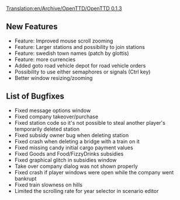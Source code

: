[[Translation:en/Archive/OpenTTD/OpenTTD 0.1.3]]
{{fr/Traduction|en/Archive/OpenTTD/OpenTTD 0.1.3|0}}


{{en/Archive/OpenTTD/NaviPrevNext|prev=en/Archive/OpenTTD/OpenTTD 0.1.2|next=en/Archive/OpenTTD/OpenTTD 0.1.4|date=18 March 2004}}

==New Features==
*Feature: Improved mouse scroll zooming
*Feature: Larger stations and possibility to join stations
*Feature: swedish town names (patch by glottis)
*Feature: more currencies
*Added goto road vehicle depot for road vehicle orders
*Possibility to use either semaphores or signals (Ctrl key)
*Better window resizing/zooming

==List of Bugfixes==
*Fixed message options window
*Fixed company takeover/purchase
*Fixed station code so it's not possible to steal another player's temporarily deleted station
*Fixed subsidy owner bug when deleting station
*Fixed crash when deleting a bridge with a train on it
*Fixed missing candy initial cargo payment values
*Fixed Goods and Food/FizzyDrinks subsidies
*Fixed graphical glitch in subsidies window
*Take over company dialog was not shown properly
*Fixed crash if player windows were open while the company went bankrupt
*Fixed train slowness on hills
*Limited the scrolling rate for year selector in scenario editor